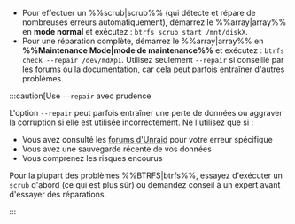 - Pour effectuer un %%scrub|scrub%% (qui détecte et répare de nombreuses erreurs automatiquement), démarrez le %%array|array%% en **mode normal** et exécutez : `btrfs scrub start /mnt/diskX`.
- Pour une réparation complète, démarrez le %%array|array%% en **%%Maintenance Mode|mode de maintenance%%** et exécutez : `btrfs check --repair /dev/mdXp1`. Utilisez seulement `--repair` si conseillé par les [forums](https://forums.unraid.net/) ou la documentation, car cela peut parfois entraîner d'autres problèmes.

:::caution\[Use `--repair` avec prudence

L'option `--repair` peut parfois entraîner une perte de données ou aggraver la corruption si elle est utilisée incorrectement. Ne l'utilisez que si :

- Vous avez consulté les [forums d'Unraid](https://forums.unraid.net/) pour votre erreur spécifique
- Vous avez une sauvegarde récente de vos données
- Vous comprenez les risques encourus

Pour la plupart des problèmes %%BTRFS|btrfs%%, essayez d'exécuter un `scrub` d'abord (ce qui est plus sûr) ou demandez conseil à un expert avant d'essayer des réparations.

:::
